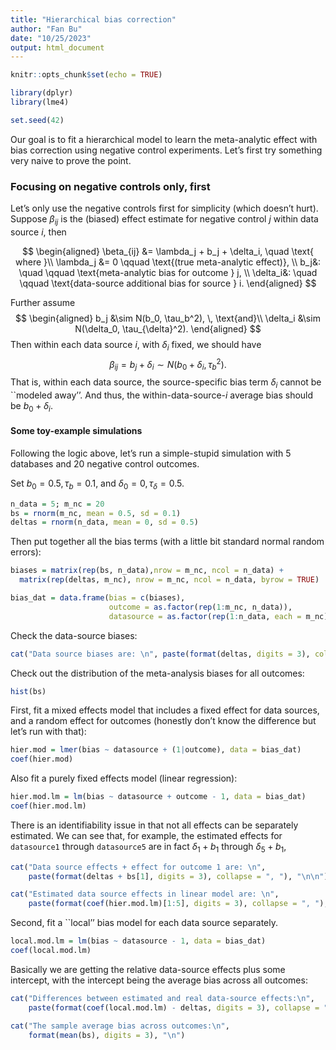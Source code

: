 ```yaml
---
title: "Hierarchical bias correction"
author: "Fan Bu"
date: "10/25/2023"
output: html_document
---
```


```r
knitr::opts_chunk$set(echo = TRUE)

library(dplyr)
library(lme4)

set.seed(42)
```

Our goal is to fit a hierarchical model to learn the meta-analytic effect with bias correction using negative control experiments. Let's first try something very naive to prove the point. 


### Focusing on negative controls only, first

Let's only use the negative controls first for simplicity (which doesn't hurt). Suppose $\beta_{ij}$ is the (biased) effect estimate for negative control $j$ within data source $i$, then

$$
\begin{aligned}
\beta_{ij} &= \lambda_j + b_j + \delta_i, \quad \text{ where }\\
\lambda_j &= 0 \qquad \text{(true meta-analytic effect)}, \\
b_j&: \quad \qquad \text{meta-analytic bias for outcome } j, \\
\delta_i&: \quad \qquad \text{data-source additional bias for source } i.
\end{aligned}
$$

Further assume
$$
\begin{aligned}
b_j &\sim N(b_0, \tau_b^2), \, \text{and}\\
\delta_i &\sim N(\delta_0, \tau_{\delta}^2).
\end{aligned}
$$
Then within each data source $i$, with $\delta_i$ fixed, we should have 
$$
\beta_{ij} = b_j + \delta_i \sim N(b_0 + \delta_i, \tau_b^2). 
$$
That is, within each data source, the source-specific bias term $\delta_i$ cannot be ``modeled away''. 
And thus, the within-data-source-$i$ average bias should be $b_0 + \delta_i$. 

#### Some toy-example simulations

Following the logic above, let's run a simple-stupid simulation with 5 databases and 20 negative control outcomes. 

Set $b_0 = 0.5, \tau_b = 0.1$, and $\delta_0 = 0, \tau_{\delta} = 0.5$. 
```r
n_data = 5; m_nc = 20
bs = rnorm(m_nc, mean = 0.5, sd = 0.1)
deltas = rnorm(n_data, mean = 0, sd = 0.5)
```

Then put together all the bias terms (with a little bit standard normal random errors):
```r
biases = matrix(rep(bs, n_data),nrow = m_nc, ncol = n_data) +
  matrix(rep(deltas, m_nc), nrow = m_nc, ncol = n_data, byrow = TRUE)

bias_dat = data.frame(bias = c(biases), 
                      outcome = as.factor(rep(1:m_nc, n_data)), 
                      datasource = as.factor(rep(1:n_data, each = m_nc)))
```


Check the data-source biases:
```r
cat("Data source biases are: \n", paste(format(deltas, digits = 3), collapse = ", "), "\n")
```

Check out the distribution of the meta-analysis biases for all outcomes:
```r
hist(bs)
```


First, fit a mixed effects model that includes a fixed effect for data sources, and a random effect for outcomes (honestly don't know the difference but let's run with that):
```r
hier.mod = lmer(bias ~ datasource + (1|outcome), data = bias_dat)
coef(hier.mod)
```

Also fit a purely fixed effects model (linear regression):
```r
hier.mod.lm = lm(bias ~ datasource + outcome - 1, data = bias_dat)
coef(hier.mod.lm)
```

There is an identifiability issue in that not all effects can be separately estimated. 
We can see that, for example, the estimated effects for `datasource1` through `datasource5` are in fact $\delta_1 + b_1$ through $\delta_5 + b_1$,
```r
cat("Data source effects + effect for outcome 1 are: \n", 
    paste(format(deltas + bs[1], digits = 3), collapse = ", "), "\n\n")

cat("Estimated data source effects in linear model are: \n",
    paste(format(coef(hier.mod.lm)[1:5], digits = 3), collapse = ", "), "\n")
```


Second, fit a ``local'' bias model for each data source separately. 
```r
local.mod.lm = lm(bias ~ datasource - 1, data = bias_dat)
coef(local.mod.lm)
```

Basically we are getting the relative data-source effects plus some intercept, with the intercept being the average bias across all outcomes:
```r
cat("Differences between estimated and real data-source effects:\n",
    paste(format(coef(local.mod.lm) - deltas, digits = 3), collapse = ", "), "\n\n")

cat("The sample average bias across outcomes:\n",
    format(mean(bs), digits = 3), "\n")
```


